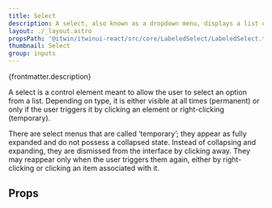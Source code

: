 ```yaml
---
title: Select
description: A select, also known as a dropdown menu, displays a list of selectable choices and options.
layout: ./_layout.astro
propsPath: '@itwin/itwinui-react/src/core/LabeledSelect/LabeledSelect.tsx'
thumbnail: Select
group: inputs
---
```



<p>{frontmatter.description}</p>

<Placeholder componentPageName='input-select' />

<LiveExample src='Select.main.tsx'>
  <AllExamples.SelectMainExample client:load />
</LiveExample>

A select is a control element meant to allow the user to select an option from a list. Depending on type, it is either visible at all times (permanent) or only if the user triggers it by clicking an element or right-clicking (temporary).

There are select menus that are called ‘temporary’; they appear as fully expanded and do not possess a collapsed state. Instead of collapsing and expanding, they are dismissed from the interface by clicking away. They may reappear only when the user triggers them again, either by right-clicking or clicking an item associated with it.

## Props

<PropsTable path={frontmatter.propsPath} />
